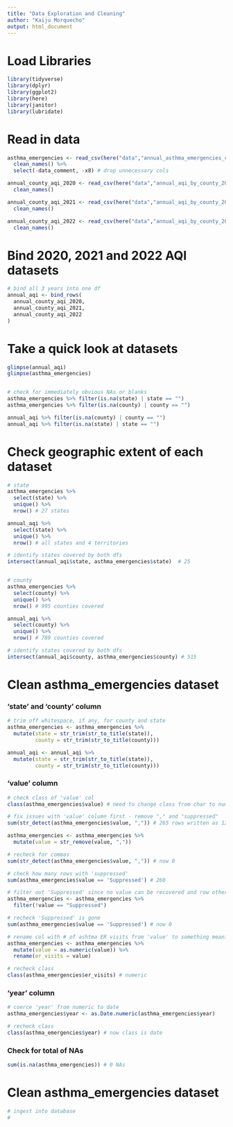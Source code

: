 ```yaml
---
title: "Data Exploration and Cleaning"
author: "Kaiju Morquecho"
output: html_document
---
```


# Load Libraries
```r
library(tidyverse)
library(dplyr)
library(ggplot2)
library(here)
library(janitor)
library(lubridate)
```


# Read in data 
```r
asthma_emergencies <- read_csv(here("data","annual_asthma_emergencies_county_2020_2021_2022.csv")) %>%
  clean_names() %>%
  select(-data_comment, -x8) # drop unnecessary cols

annual_county_aqi_2020 <- read_csv(here("data","annual_aqi_by_county_2020.csv")) %>%
  clean_names()

annual_county_aqi_2021 <- read_csv(here("data","annual_aqi_by_county_2021.csv")) %>%
  clean_names()

annual_county_aqi_2022 <- read_csv(here("data","annual_aqi_by_county_2022.csv")) %>%
  clean_names()

```

# Bind 2020, 2021 and 2022 AQI datasets 
```r
# bind all 3 years into one df
annual_aqi <- bind_rows(
  annual_county_aqi_2020,
  annual_county_aqi_2021,
  annual_county_aqi_2022
)
```

# Take a quick look at datasets
```r
glimpse(annual_aqi)
glimpse(asthma_emergencies)


# check for immediately obvious NAs or blanks
asthma_emergencies %>% filter(is.na(state) | state == "")
asthma_emergencies %>% filter(is.na(county) | county == "")

annual_aqi %>% filter(is.na(county) | county == "")
annual_aqi %>% filter(is.na(state) | state == "")

```

# Check geographic extent of each dataset
```r
# state
asthma_emergencies %>%
  select(state) %>%
  unique() %>%
  nrow() # 27 states

annual_aqi %>%
  select(state) %>%
  unique() %>%
  nrow() # all states and 4 territories

# identify states covered by both dfs
intersect(annual_aqi$state, asthma_emergencies$state)  # 25


# county 
asthma_emergencies %>%
  select(county) %>%
  unique() %>%
  nrow() # 995 counties covered

annual_aqi %>%
  select(county) %>%
  unique() %>%
  nrow() # 789 counties covered

# identify states covered by both dfs 
intersect(annual_aqi$county, asthma_emergencies$county) # 515
```
# Clean asthma_emergencies dataset

### 'state' and 'county' column
```r
# trim off whitespace, if any, for county and state
asthma_emergencies <- asthma_emergencies %>%
  mutate(state = str_trim(str_to_title(state)),
         county = str_trim(str_to_title(county)))

annual_aqi <- annual_aqi %>%
  mutate(state = str_trim(str_to_title(state)),
         county = str_trim(str_to_title(county)))
```


### 'value' column
```r
# check class of 'value' col
class(asthma_emergencies$value) # need to change class from char to numeric 

# fix issues with 'value' column first - remove "," and "suppressed"
sum(str_detect(asthma_emergencies$value, ",")) # 265 rows written as 123,45 --> should be 12345

asthma_emergencies <- asthma_emergencies %>%
  mutate(value = str_remove(value, ","))

# recheck for commas
sum(str_detect(asthma_emergencies$value, ",")) # now 0

# check how many rows with 'suppressed'
sum(asthma_emergencies$value == 'Suppressed') # 260 

# filter out 'Suppressed' since no value can be recovered and row otherwise not useful
asthma_emergencies <- asthma_emergencies %>%
  filter(!value == "Suppressed")

# recheck 'Suppressed' is gone
sum(asthma_emergencies$value == 'Suppressed') # now 0 

# rename col with # of ashtma ER visits from 'value' to something meaningful and coerce from class character to numeric
asthma_emergencies <- asthma_emergencies %>%
  mutate(value = as.numeric(value)) %>%
  rename(er_visits = value)

# recheck class 
class(asthma_emergencies$er_visits) # numeric
```

### 'year' column
```r
# coerce 'year' from numeric to date 
asthma_emergencies$year <- as.Date.numeric(asthma_emergencies$year)

# recheck class 
class(asthma_emergencies$year) # now class is date
```

### Check for total of NAs
```r
sum(is.na(asthma_emergencies)) # 0 NAs
```

# Clean asthma_emergencies dataset



```r
# ingest into database 
# 



```












